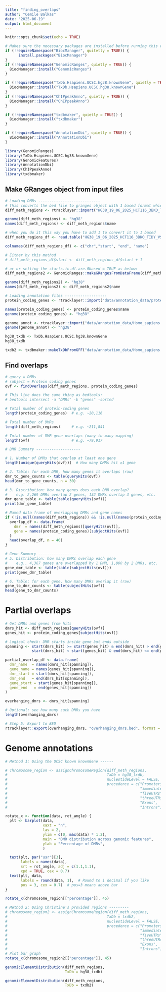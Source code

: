 ```yaml
---
title: "finding_overlaps"
author: "Cemile Balkas"
date: "2025-06-19"
output: html_document
---
```


```r
knitr::opts_chunk$set(echo = TRUE)

# Makes sure the necessary packages are installed before running this document
if (!requireNamespace("BiocManager", quitetly = TRUE)) {
      install.packages("BiocManager")
}
if (!requireNamespace("GenomicRanges", quietly = TRUE)) {
  BiocManager::install("GenomicRanges")
}

if (!requireNamespace("TxDb.Hsapiens.UCSC.hg38.knownGene", quietly = TRUE)) {
  BiocManager::install("TxDb.Hsapiens.UCSC.hg38.knownGene")
}
if (!requireNamespace("ChIPpeakAnno", quietly = TRUE)) {
  BiocManager::install("ChIPpeakAnno")
}

if (!requireNamespace("txdbmaker", quietly = TRUE)) {
  BiocManager::install("txdbmaker")
}

if (!requireNamespace("AnnotationDbi", quietly = TRUE)) {
  BiocManager::install("AnnotationDbi")
}

library(GenomicRanges)
library(TxDb.Hsapiens.UCSC.hg38.knownGene)
library(GenomicFeatures)
library(AnnotationDbi)
library(ChIPpeakAnno)
library(txdbmaker)

```

## Make GRanges object from input files

```r
# Loading DMRs ----------------------------
# this converts the bed file to granges object with 1 based format which is correct for R
diff_meth_regions <- rtracklayer::import("HG38_19_06_2025_HCT116_3BKO_TIDY_VS_HCT116_WT_TIDY_DMRs.bed")

genome(diff_meth_regions) <- "hg38"
names(diff_meth_regions) <- diff_meth_regions$name

# when you do it this way you have to add 1 to convert it to 1 based
diff_meth_regions_df <- read.table("HG38_19_06_2025_HCT116_3BKO_TIDY_VS_HCT116_WT_TIDY_DMRs.bed", header = F, sep="\t")

colnames(diff_meth_regions_df) <- c("chr","start", "end", "name")

# Either by this method 
# diff_meth_regions_df$start <- diff_meth_regions_df$start + 1

# or or setting the starts.in.df.are.0based = TRUE as below:
diff_meth_regions2 <- GenomicRanges::makeGRangesFromDataFrame(diff_meth_regions_df, seqnames.field = c("chr"), starts.in.df.are.0based = TRUE, keep.extra.columns = TRUE)

genome(diff_meth_regions2) <- "hg38"
names(diff_meth_regions2) <- diff_meth_regions2$name

# Loading annotation files -------------------
protein_coding_genes <- rtracklayer::import("data/annotation_data/protein_coding_genes_ordered.bed")

names(protein_coding_genes) <- protein_coding_genes$name
genome(protein_coding_genes) <- "hg38"

genome_annot <- rtracklayer::import("data/annotation_data/Homo_sapiens.GRCh38.113.gtf")
genome(genome_annot) <- "hg38"

hg38_txdb <- TxDb.Hsapiens.UCSC.hg38.knownGene
hg38_txdb

txdb2 <- txdbmaker::makeTxDbFromGFF("data/annotation_data/Homo_sapiens.GRCh38.113.gtf", format = "gtf")

```

## Find overlaps 

```r
# query = DMRs
# subject = Protein coding genes
ovf <- findOverlaps(diff_meth_regions, protein_coding_genes)

# This line does the same thing as bedtools:
# bedtools intersect -a "DMRs" -b "genes" -sorted 

# Total number of protein-coding genes
length(protein_coding_genes)  # e.g. ~20,116

# Total number of DMRs
length(diff_meth_regions)     # e.g. ~211,841

# Total number of DMR–gene overlaps (many-to-many mapping)
length(ovf)                   # e.g. ~79,917

# DMR Summary --------------------

# 1. Number of DMRs that overlap at least one gene
length(unique(queryHits(ovf)))  # How many DMRs hit ≥1 gene

# 2. Table: for each DMR, how many genes it overlaps (raw)
dmr_to_gene_counts <- table(queryHits(ovf))
head(dmr_to_gene_counts, n = 30)

# 3. Distribution: how many genes does each DMR overlap?
#    e.g. 2,269 DMRs overlap 2 genes, 132 DMRs overlap 3 genes, etc.
dmr_gene_table <- table(table(queryHits(ovf)))
print(dmr_gene_table)

# Named data frame of overlapping DMRs and gene names
if (!is.null(names(diff_meth_regions)) && !is.null(names(protein_coding_genes))) {
  overlap_df <- data.frame(
    dmr  = names(diff_meth_regions)[queryHits(ovf)],
    gene = names(protein_coding_genes)[subjectHits(ovf)]
  )
  head(overlap_df, n = 40)
}

# Gene Summary ------------------
# 5. Distribution: how many DMRs overlap each gene
#    e.g., 4,367 genes are overlapped by 1 DMR, 1,800 by 2 DMRs, etc.
gene_dmr_table <- table(table(subjectHits(ovf)))
print(gene_dmr_table)

# 6. Table: for each gene, how many DMRs overlap it (raw)
gene_to_dmr_counts <- table(subjectHits(ovf))
head(gene_to_dmr_counts)

```

# Partial overlaps
```r
# Get DMRs and genes from hits
dmrs_hit <- diff_meth_regions[queryHits(ovf)]
genes_hit <- protein_coding_genes[subjectHits(ovf)]

# Logical check: DMR starts inside gene but ends outside
spanning <- start(dmrs_hit) >= start(genes_hit) & end(dmrs_hit) > end(genes_hit) |
            start(dmrs_hit) < start(genes_hit) & end(dmrs_hit) <= end(genes_hit)

partial_overlap_df <- data.frame(
  dmr_name  = names(dmrs_hit[spanning]),
  gene_name = names(genes_hit[spanning]),
  dmr_start = start(dmrs_hit[spanning]),
  dmr_end   = end(dmrs_hit[spanning]),
  gene_start = start(genes_hit[spanning]),
  gene_end   = end(genes_hit[spanning])
)

overhanging_dmrs <- dmrs_hit[spanning]

# Optional: see how many such DMRs you have
length(overhanging_dmrs)

# Step 5: Export to BED
rtracklayer::export(overhanging_dmrs, "overhanging_dmrs.bed", format = "bed")

```


# Genome annotations

```r
# Method 1: Using the UCSC known knownGene ------

# chromosome_region <- assignChromosomeRegion(diff_meth_regions,
#                                             TxDb = hg38_txdb,
#                                             nucleotideLevel = FALSE,
#                                             precedence = c("Promoters",
#                                                            "immediateDownstream", 
#                                                            "fiveUTRs", 
#                                                            "threeUTRs",
#                                                            "Exons", 
#                                                            "Introns"))

rotate_x <- function(data, rot_angle) {
  plt <- barplot(data, 
                 xaxt = "n",
                 las = 2,
                 ylim = c(0, max(data) * 1.2),
                 main = "DMR distribution across genomic features",
                 ylab = "Percentage of DMRs",
                 )

  text(plt, par("usr")[3], 
       labels = names(data), 
       srt = rot_angle, adj = c(1.1,1.1), 
       xpd = TRUE, cex = 0.7)
  text(plt, data,
       labels = round(data, 1),  # Round to 1 decimal if you like
       pos = 3, cex = 0.7)  # pos=3 means above bar
}

rotate_x(chromosome_region[["percentage"]], 45)

# Method 2: Using Christine's provided regions ---------
# chromosome_region2 <- assignChromosomeRegion(diff_meth_regions,
#                                             TxDb = txdb2,
#                                             nucleotideLevel = FALSE,
#                                             precedence = c("Promoters",
#                                                            "immediateDownstream", 
#                                                            "fiveUTRs", 
#                                                            "threeUTRs",
#                                                            "Exons", 
#                                                            "Introns"))
# Plot bar graph
rotate_x(chromosome_region2[["percentage"]], 45)

```


```r
genomicElementDistribution(diff_meth_regions,
                           TxDb = hg38_txdb)
```

```r
genomicElementDistribution(diff_meth_regions, 
                           TxDb = txdb2)
```

